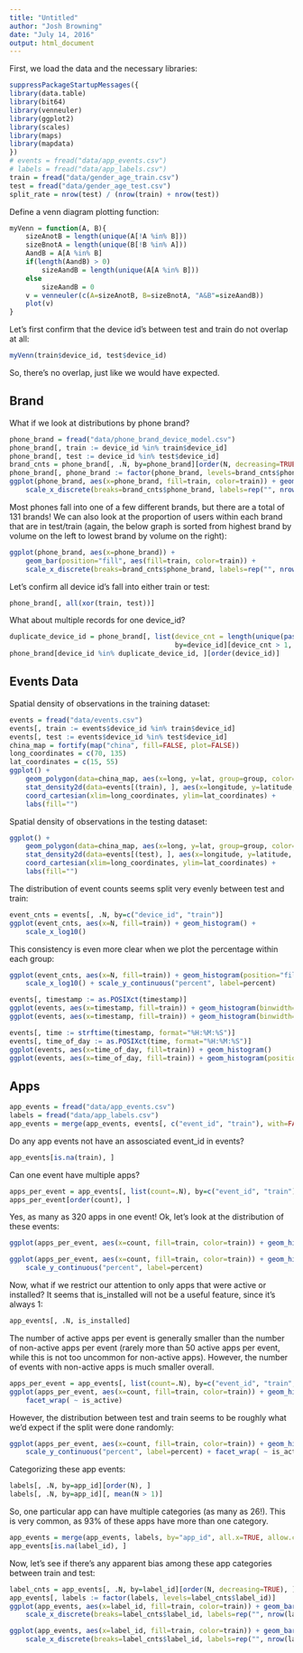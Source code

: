 ```yaml
---
title: "Untitled"
author: "Josh Browning"
date: "July 14, 2016"
output: html_document
---
```


First, we load the data and the necessary libraries:

```r
suppressPackageStartupMessages({
library(data.table)
library(bit64)
library(venneuler)
library(ggplot2)
library(scales)
library(maps)
library(mapdata)
})
# events = fread("data/app_events.csv")
# labels = fread("data/app_labels.csv")
train = fread("data/gender_age_train.csv")
test = fread("data/gender_age_test.csv")
split_rate = nrow(test) / (nrow(train) + nrow(test))
```

Define a venn diagram plotting function:

```r
myVenn = function(A, B){
    sizeAnotB = length(unique(A[!A %in% B]))
    sizeBnotA = length(unique(B[!B %in% A]))
    AandB = A[A %in% B]
    if(length(AandB) > 0)
        sizeAandB = length(unique(A[A %in% B]))
    else
        sizeAandB = 0
    v = venneuler(c(A=sizeAnotB, B=sizeBnotA, "A&B"=sizeAandB))
    plot(v)
}
```

Let's first confirm that the device id's between test and train do not overlap at all:

```r
myVenn(train$device_id, test$device_id)
```

So, there's no overlap, just like we would have expected.

## Brand

What if we look at distributions by phone brand?

```r
phone_brand = fread("data/phone_brand_device_model.csv")
phone_brand[, train := device_id %in% train$device_id]
phone_brand[, test := device_id %in% test$device_id]
brand_cnts = phone_brand[, .N, by=phone_brand][order(N, decreasing=TRUE), ]
phone_brand[, phone_brand := factor(phone_brand, levels=brand_cnts$phone_brand)]
ggplot(phone_brand, aes(x=phone_brand, fill=train, color=train)) + geom_bar() +
    scale_x_discrete(breaks=brand_cnts$phone_brand, labels=rep("", nrow(brand_cnts)))
```

Most phones fall into one of a few different brands, but there are a total of 131 brands!  We can also look at the proportion of users within each brand that are in test/train (again, the below graph is sorted from highest brand by volume on the left to lowest brand by volume on the right):

```r
ggplot(phone_brand, aes(x=phone_brand)) +
    geom_bar(position="fill", aes(fill=train, color=train)) +
    scale_x_discrete(breaks=brand_cnts$phone_brand, labels=rep("", nrow(brand_cnts)))
```

Let's confirm all device id's fall into either train or test:

```r
phone_brand[, all(xor(train, test))]
```

What about multiple records for one device_id?

```r
duplicate_device_id = phone_brand[, list(device_cnt = length(unique(paste0(phone_brand, " - ", device_model)))),
                                         by=device_id][device_cnt > 1, device_id]
phone_brand[device_id %in% duplicate_device_id, ][order(device_id)]
```

## Events Data

Spatial density of observations in the training dataset:

```r
events = fread("data/events.csv")
events[, train := events$device_id %in% train$device_id]
events[, test := events$device_id %in% test$device_id]
china_map = fortify(map("china", fill=FALSE, plot=FALSE))
long_coordinates = c(70, 135)
lat_coordinates = c(15, 55)
ggplot() +
    geom_polygon(data=china_map, aes(x=long, y=lat, group=group, color=NULL, fill=NULL)) +
    stat_density2d(data=events[(train), ], aes(x=longitude, y=latitude, fill = ..level..), geom="polygon", alpha=0.5) +
    coord_cartesian(xlim=long_coordinates, ylim=lat_coordinates) +
    labs(fill="")
```

Spatial density of observations in the testing dataset:

```r
ggplot() +
    geom_polygon(data=china_map, aes(x=long, y=lat, group=group, color=NULL, fill=NULL)) +
    stat_density2d(data=events[(test), ], aes(x=longitude, y=latitude, fill = ..level..), geom="polygon", alpha=0.5) +
    coord_cartesian(xlim=long_coordinates, ylim=lat_coordinates) +
    labs(fill="")
```

The distribution of event counts seems split very evenly between test and train:

```r
event_cnts = events[, .N, by=c("device_id", "train")]
ggplot(event_cnts, aes(x=N, fill=train)) + geom_histogram() +
    scale_x_log10()
```

This consistency is even more clear when we plot the percentage within each group:

```r
ggplot(event_cnts, aes(x=N, fill=train)) + geom_histogram(position="fill") +
    scale_x_log10() + scale_y_continuous("percent", label=percent)
```

```r
events[, timestamp := as.POSIXct(timestamp)]
ggplot(events, aes(x=timestamp, fill=train)) + geom_histogram(binwidth=1)
ggplot(events, aes(x=timestamp, fill=train)) + geom_histogram(binwidth=1, position="fill")
```

```r
events[, time := strftime(timestamp, format="%H:%M:%S")]
events[, time_of_day := as.POSIXct(time, format="%H:%M:%S")]
ggplot(events, aes(x=time_of_day, fill=train)) + geom_histogram()
ggplot(events, aes(x=time_of_day, fill=train)) + geom_histogram(position="fill")
```

## Apps

```r
app_events = fread("data/app_events.csv")
labels = fread("data/app_labels.csv")
app_events = merge(app_events, events[, c("event_id", "train"), with=FALSE], by="event_id", all.x=TRUE)
```

Do any app events not have an assosciated event_id in events?

```r
app_events[is.na(train), ]
```

Can one event have multiple apps?

```r
apps_per_event = app_events[, list(count=.N), by=c("event_id", "train")]
apps_per_event[order(count), ]
```

Yes, as many as 320 apps in one event!  Ok, let's look at the distribution of these events:

```r
ggplot(apps_per_event, aes(x=count, fill=train, color=train)) + geom_histogram() 
```

```r
ggplot(apps_per_event, aes(x=count, fill=train, color=train)) + geom_histogram(position="fill") +
    scale_y_continuous("percent", label=percent)
```

Now, what if we restrict our attention to only apps that were active or installed?  It seems that is_installed will not be a useful feature, since it's always 1:

```r
app_events[, .N, is_installed]
```

The number of active apps per event is generally smaller than the number of non-active apps per event (rarely more than 50 active apps per event, while this is not too uncommon for non-active apps).  However, the number of events with non-active apps is much smaller overall.

```r
apps_per_event = app_events[, list(count=.N), by=c("event_id", "train", "is_active")]
ggplot(apps_per_event, aes(x=count, fill=train, color=train)) + geom_histogram() +
    facet_wrap( ~ is_active)
```

However, the distribution between test and train seems to be roughly what we'd expect if the split were done randomly:

```r
ggplot(apps_per_event, aes(x=count, fill=train, color=train)) + geom_histogram(position="fill") +
    scale_y_continuous("percent", label=percent) + facet_wrap( ~ is_active)
```

Categorizing these app events:

```r
labels[, .N, by=app_id][order(N), ]
labels[, .N, by=app_id][, mean(N > 1)]
```

So, one particular app can have multiple categories (as many as 26!).  This is very common, as 93% of these apps have more than one category.

```r
app_events = merge(app_events, labels, by="app_id", all.x=TRUE, allow.cartesian=TRUE)
app_events[is.na(label_id), ]
```

Now, let's see if there's any apparent bias among these app categories between train and test:

```r
label_cnts = app_events[, .N, by=label_id][order(N, decreasing=TRUE), ]
app_events[, labels := factor(labels, levels=label_cnts$label_id)]
ggplot(app_events, aes(x=label_id, fill=train, color=train)) + geom_bar() +
    scale_x_discrete(breaks=label_cnts$label_id, labels=rep("", nrow(label_cnts)))
```

```r
ggplot(app_events, aes(x=label_id, fill=train, color=train)) + geom_bar(position="fill") +
    scale_x_discrete(breaks=label_cnts$label_id, labels=rep("", nrow(label_cnts)))
```
